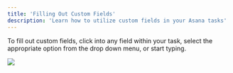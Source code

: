 ```yaml
---
title: 'Filling Out Custom Fields'
description: 'Learn how to utilize custom fields in your Asana tasks'
---
```


To fill out custom fields, click into any field within your task, select the appropriate option from the drop down menu, or start typing.

<Frame caption="Dependencies field">
  <img src="/images/custom-fields.png" />
</Frame>
